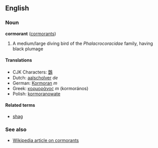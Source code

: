 ==English==
===Noun===
'''cormorant''' ([[cormorants]])

# A medium/large diving bird of the ''Phalacrocoracidae'' family, having black plumage

====Translations====
*CJK Characters: [[鷧]]
*Dutch: [[aalscholver]] ''de''
*German: [[Kormoran]] ''m''
*Greek: [[κορμοράνος]] ''m'' (kormor&aacute;nos)
*Polish: [[kormoranowate]]

====Related terms====
*[[shag]]

===See also===
*[[w:Cormorant|Wikipedia article on cormorants]]